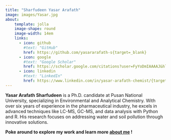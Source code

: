 ```yaml
---
title: "Sharfudeen Yasar Arafath"
image: images/Yasar.jpg
about: 
    template: jolla
    image-shape: round
    image-width: 14em
    links: 
      - icon: github
        #text: "GitHub"
        href: https://github.com/yasararafath-s{target=_blank}
      - icon: google
        #text: "Google Scholar"
        href: https://scholar.google.com/citations?user=FyYoDmIAAAAJ&hl=en{target=_blank}
      - icon: linkedin 
        #text: "LinkedIn"
        href: https://www.linkedin.com/in/yasar-arafath-chemist/{target=_blank}
---
```


**Yasar Arafath Sharfudeen** is a Ph.D. candidate at Pusan National University, specializing in Environmental and Analytical Chemistry. With over six years of experience in the pharmaceutical industry, he excels in advanced techniques like LC-MS, GC-MS, and data analysis with Python and R. His research focuses on addressing water and soil pollution through innovative solutions.

**Poke around to explore my work and learn more [about me](about.qmd) !**



<!--  Yasar Arafath Sharfudeen, a Ph.D. candidate at Pusan National University, is distinguished for his expertise in Environmental and Analytical Chemistry. Over six years of experience in the pharmaceutical industry have been accumulated, specializing in advanced analytical techniques such as LC-MS, GC-MS, HPLC, and wastewater-based epidemiology. Proficiency in Python and R has been applied to complex data analysis, contributing to groundbreaking research in water and soil pollution. Strong problem-solving skills and a deep understanding of regulatory standards have enabled effective collaboration across interdisciplinary teams. The current focus is on pioneering sustainable solutions to environmental degradation, with a commitment to using scientific innovation to drive positive change in pollution control and ecosystem restoration. -->
